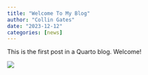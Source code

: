 ```yaml
---
title: "Welcome To My Blog"
author: "Collin Gates"
date: "2023-12-12"
categories: [news]
---
```


This is the first post in a Quarto blog. Welcome!

![](thumbnail.jpg)

